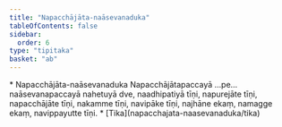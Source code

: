 ```yaml
---
title: "Napacchājāta-naāsevanaduka"
tableOfContents: false
sidebar:
  order: 6
type: "tipitaka"
basket: "ab"
---
```



<DynamicBreadcrumb />

<Paragraph type="center">
* Napacchājāta-naāsevanaduka
</Paragraph>

<Division number="227">

<Paragraph number="739">
Napacchājātapaccayā …pe…  naāsevanapaccayā nahetuyā dve, naadhipatiyā tīṇi, napurejāte tīṇi, napacchājāte tīṇi, nakamme tīṇi, navipāke tīṇi, najhāne ekaṃ, namagge ekaṃ, navippayutte tīṇi.

</Paragraph>
</Division>

<TableOfContents>
* [Tika](napacchajata-naasevanaduka/tika)
</TableOfContents>